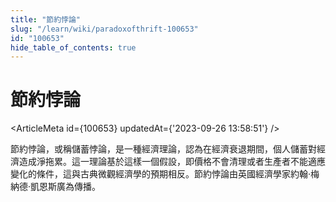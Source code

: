 ```yaml
---
title: "節約悖論"
slug: "/learn/wiki/paradoxofthrift-100653"
id: "100653"
hide_table_of_contents: true
---
```



# 節約悖論

<ArticleMeta id={100653} updatedAt={'2023-09-26 13:58:51'} />
<div className='border-solid border-b border-t-0 my-4 border-[var(--ifm-color-gray-300)]' />

節約悖論，或稱儲蓄悖論，是一種經濟理論，認為在經濟衰退期間，個人儲蓄對經濟造成淨拖累。這一理論基於這樣一個假設，即價格不會清理或者生產者不能適應變化的條件，這與古典微觀經濟學的預期相反。節約悖論由英國經濟學家約翰·梅納德·凱恩斯廣為傳播。

